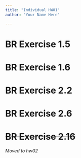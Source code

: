 ```yaml
---
title: "Individual HW01"
author: "Your Name Here"

---
```


# BR Exercise 1.5

# BR Exercise 1.6

# BR Exercise 2.2

# BR Exercise 2.6

# ~~BR Exercise 2.16~~

*Moved to hw02*
 


